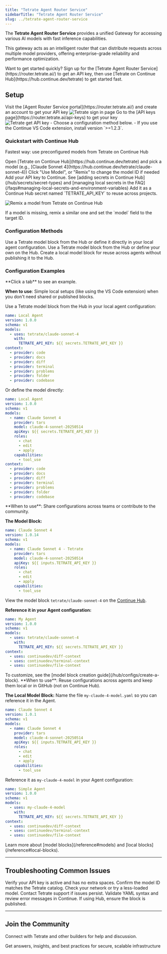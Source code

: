 ```yaml
---
title: "Tetrate Agent Router Service"
sidebarTitle: "Tetrate Agent Router Service"
slug: ../tetrate-agent-router-service
---
```

The **Tetrate Agent Router Service** provides a unified Gateway for accessing various AI models with fast inference capabilities.

This gateway acts as an intelligent router that can distribute requests across multiple model providers, offering enterprise-grade reliability and performance optimization.

<Tip>
Want to get started quickly? Sign up for the [Tetrate Agent Router Service](https://router.tetrate.ai/) to get an API key, then use [Tetrate on Continue Hub](https://hub.continue.dev/tetrate) to get started fast.
</Tip>

## Setup

<Steps>
<Step title="Sign in or sign up">
Visit the [Agent Router Service portal](https://router.tetrate.ai/) and create an account to get your API key
<img src="../assets/tetrate-sign-in.png" alt="Tetrate sign in page" style={{width: '250px', maxWidth: '100%'}} />
</Step>

<Step title="Get your API key">
Go to the [API keys page](https://router.tetrate.ai/api-keys) to get your key
<img src="../assets/tetrate-get-api-key.png" alt="Tetrate get API key" style={{width: '250px', maxWidth: '100%'}} />
</Step>

<Step title="Configure Continue">
- Choose a configuration method below.
- If you use the Continue VS Code extension, install version `>=1.2.3`.
</Step>

</Steps>


### Quickstart with Continue Hub

Fastest way: use preconfigured models from Tetrate on Continue Hub

<Steps>
<Step title="Browse models">
Open [Tetrate on Continue Hub](https://hub.continue.dev/tetrate) and pick a model (e.g., [Claude Sonnet 4](https://hub.continue.dev/tetrate/claude-sonnet-4))
</Step>

<Step title="Use or remix">
Click "Use Model", or "Remix" to change the model ID if needed
</Step>

<Step title="Add your API key">
Add your API key to Continue. See [adding secrets in Continue Hub](/hub/secrets/secret-types) and [managing local secrets in the FAQ](/faqs#managing-local-secrets-and-environment-variables)
<Tip>
Add it as a Continue Hub secret named `TETRATE_API_KEY` to reuse across projects.
</Tip>
</Step>
</Steps>

![Remix a model from Tetrate on Continue Hub](../assets/tetrate-remix.png)

<Info>
If a model is missing, remix a similar one and set the `model` field to the target ID.
</Info>

### Configuration Methods

<CardGroup cols={1}>
  <Card title="In Local Agent Configuration" icon="folder" vertical>
    Use a Tetrate model block from the Hub or define it directly in your local agent configuration.
  </Card>
  <Card title="Continue Hub" icon="cloud" vertical>
    Use a Tetrate model block from the Hub or define your own on the Hub.
  </Card>
  <Card title="Using Local Model Blocks" icon="file-lines" vertical>
    Create a local model block for reuse across agents without publishing it to the Hub.
  </Card>
</CardGroup>


### Configuration Examples
<Info>
**Click a tab** to see an example.
</Info>
<Tabs>
<Tab title="In Local Agent Configuration">

**When to use**: Simple local setups (like using the VS Code extension) when you don't need shared or published blocks.

Use a Tetrate model block from the Hub in your local agent configuration:

```yaml title="~/.continue/config.yaml"
name: Local Agent
version: 1.0.0
schema: v1
models:
  - uses: tetrate/claude-sonnet-4
    with:
      TETRATE_API_KEY: ${{ secrets.TETRATE_API_KEY }}
context:
  - provider: code
  - provider: docs
  - provider: diff
  - provider: terminal
  - provider: problems
  - provider: folder
  - provider: codebase
```

Or define the model directly:

```yaml title="~/.continue/config.yaml"
name: Local Agent
version: 1.0.0
schema: v1
models:
  - name: Claude Sonnet 4
    provider: tars
    model: claude-4-sonnet-20250514
    apiKey: ${{ secrets.TETRATE_API_KEY }}
    roles:
      - chat
      - edit
      - apply
    capabilities:
      - tool_use
context:
  - provider: code
  - provider: docs
  - provider: diff
  - provider: terminal
  - provider: problems
  - provider: folder
  - provider: codebase
```
</Tab>
<Tab title="Continue Hub">
**When to use**: Share configurations across teams or contribute to the community.

**The Model Block:**

```yaml title="tetrate/claude-sonnet-4"
name: Claude Sonnet 4
version: 1.0.14
schema: v1
models:
  - name: Claude Sonnet 4 - Tetrate
    provider: tars
    model: claude-4-sonnet-20250514
    apiKey: ${{ inputs.TETRATE_API_KEY }}
    roles:
      - chat
      - edit
      - apply
    capabilities:
      - tool_use
```
View the model block `tetrate/claude-sonnet-4` on the [Continue Hub](https://hub.continue.dev/tetrate/claude-sonnet-4).

**Reference it in your Agent configuration:**

```yaml title="my-agent"
name: My Agent
version: 1.0.0
schema: v1
models:
  - uses: tetrate/claude-sonnet-4
    with:
      TETRATE_API_KEY: ${{ secrets.TETRATE_API_KEY }}
context:
  - uses: continuedev/diff-context
  - uses: continuedev/terminal-context
  - uses: continuedev/file-context
```
<Tip>
To customize, see the [model block creation guide](/hub/configs/create-a-block).
</Tip>

</Tab>

<Tab title="Using Local Model Blocks">
**When to use**: Reuse configurations across agents and keep them local or in GitHub (not on Continue Hub).

**The Local Model Block:**
<Info>
Name the file `my-claude-4-model.yaml` so you can reference it in the Agent.
</Info>

```yaml title="~/.continue/models/my-claude-4-model.yaml"
name: Claude Sonnet 4
version: 1.0.1
schema: v1
models:
  - name: Claude Sonnet 4
    provider: tars
    model: claude-4-sonnet-20250514
    apiKey: ${{ inputs.TETRATE_API_KEY }}
    roles:
      - chat
      - edit
      - apply
    capabilities:
      - tool_use
```
Reference it as `my-claude-4-model` in your Agent configuration:

```yaml title="~/.continue/agents/simple-agent.yaml"
name: Simple Agent
version: 1.0.0
schema: v1
models:
  - uses: my-claude-4-model
    with:
      TETRATE_API_KEY: ${{ secrets.TETRATE_API_KEY }}
context:
  - uses: continuedev/diff-context
  - uses: continuedev/terminal-context
  - uses: continuedev/file-context
```

<Tip>
Learn more about [model blocks](/reference#models) and [local blocks](/reference#local-blocks).
</Tip>

</Tab>
</Tabs>

---

## Troubleshooting Common Issues

<CardGroup cols={2}>
  <Card title="Invalid API key" icon="key" vertical>
    Verify your API key is active and has no extra spaces.
  </Card>
  <Card title="Model not found" icon="ban" href="https://router.tetrate.ai/models" vertical>
    Confirm the model ID matches the Tetrate catalog.
  </Card>
  <Card title="Slow responses" icon="code" vertical>
    Check your network or try a less-loaded model. Contact Tetrate support if issues persist.
  </Card>
  <Card title="Configuration not loading" icon="file-lines" vertical>
    Validate YAML syntax and review error messages in Continue. If using Hub, ensure the block is published.
  </Card>
</CardGroup>

---

## Join the Community
Connect with Tetrate and other builders for help and discussion.

<CardGroup cols={1}>
  <Card title="Join the Tetrate Community" icon="slack" href="https://join.slack.com/t/tetrate-agent-router/shared_invite/zt-399tv7hjm-6YMXztGywTOQrMIolvEBNg">
Get answers, insights, and best practices for secure, scalable infrastructure
  </Card>
</CardGroup>

